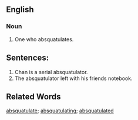 ==English==

===Noun===
{{en-noun}}

# One who absquatulates.


== Sentences: ==
#Chan is a serial absquatulator.
#The absquatulator left with his friends notebook.


== Related Words ==

[[absquatulate]]; [[absquatulating]]; [[absquatulated]]